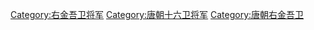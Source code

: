 [[Category:右金吾卫将军|Category:右金吾卫将军]]
[[Category:唐朝十六卫将军|Category:唐朝十六卫将军]]
[[Category:唐朝右金吾卫|Category:唐朝右金吾卫]]